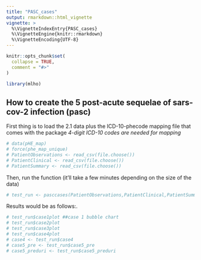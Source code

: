 ```yaml
---
title: "PASC_cases"
output: rmarkdown::html_vignette
vignette: >
  %\VignetteIndexEntry{PASC_cases}
  %\VignetteEngine{knitr::rmarkdown}
  %\VignetteEncoding{UTF-8}
---
```


```r
knitr::opts_chunk$set(
  collapse = TRUE,
  comment = "#>"
)
```

```r
library(mlho)
```

## How to create the 5 post-acute sequelae of sars-cov-2 infection (pasc)  

First thing is to load the 2.1 data plus the ICD-10-phecode mapping file that comes with the package 
*4-digit ICD-10 codes are needed for mapping*

```r
# data(pHE_map)
# force(phe_map_unique)
# PatientObservations <- read_csv(file.choose())
# PatientClinical <- read_csv(file.choose())
# PatientSummary <- read_csv(file.choose())
```


Then, run the function (it'll take a few minutes depending on the size of the data)
```r
# test_run <- pasccases(PatientObservations,PatientClinical,PatientSummary,loyaltydays1=90)
```

Results would be as follows:.
```r
# test_run$case1plot ##case 1 bubble chart
# test_run$case2plot
# test_run$case3plot
# test_run$case4plot
# case4 <- test_run$case4
# case5_pre <- test_run$case5_pre
# case5_preduri <- test_run$case5_preduri
```

